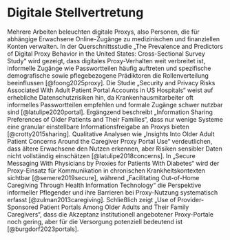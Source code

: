 # Digitale Stellvertretung

Mehrere Arbeiten beleuchten digitale Proxys, also Personen, die für abhängige Erwachsene Online-Zugänge zu medizinischen und finanziellen Konten verwalten. In der Querschnittsstudie „The Prevalence and Predictors of Digital Proxy Behavior in the United States: Cross-Sectional Survey Study“ wird gezeigt, dass digitales Proxy-Verhalten weit verbreitet ist, informelle Zugänge wie Passwortteilen häufig auftreten und spezifische demografische sowie pflegebezogene Prädiktoren die Rollenverteilung beeinflussen [@foong2025proxy]. Die Studie „Security and Privacy Risks Associated With Adult Patient Portal Accounts in US Hospitals“ weist auf erhebliche Datenschutzrisiken hin, da Krankenhausmitarbeiter oft informelles Passwortteilen empfehlen und formale Zugänge schwer nutzbar sind [@latulipe2020portal]. Ergängzend beschreibt „Information Sharing Preferences of Older Patients and Their Families“, dass nur wenige Systeme eine granular einstellbare Informationsfreigabe an Proxys bieten [@crotty2015sharing]. Qualitative Analysen wie „Insights Into Older Adult Patient Concerns Around the Caregiver Proxy Portal Use“ verdeutlichen, dass ältere Erwachsene den Nutzen erkennen, aber Risiken sensibler Daten nicht vollständig einschätzen [@latulipe2018concerns]. In „Secure Messaging With Physicians by Proxies for Patients With Diabetes“ wird der Proxy-Einsatz für Kommunikation in chronischen Krankheitskontexten sichtbar [@semere2019secure], während „Facilitating Out-of-Home Caregiving Through Health Information Technology“ die Perspektive informeller Pflegender und ihre Barrieren bei Proxy-Nutzung systematisch erfasst [@zulman2013caregiving]. Schließlich zeigt „Use of Provider-Sponsored Patient Portals Among Older Adults and Their Family Caregivers“, dass die Akzeptanz institutionell angebotener Proxy-Portale noch gering, aber für die Versorgung potenziell bedeutend ist [@burgdorf2023portals].
